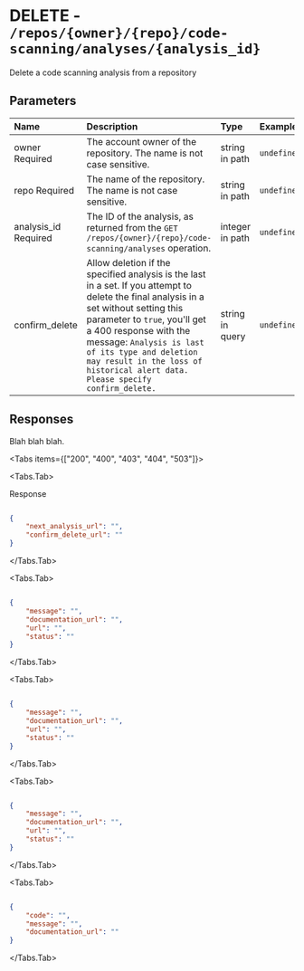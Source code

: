 
# DELETE - `/repos/{owner}/{repo}/code-scanning/analyses/{analysis_id}`

Delete a code scanning analysis from a repository

## Parameters

| Name | Description | Type | Example |
| :---- | :---- | :---- | :---- |
| owner <span class="bg-blue-100 text-blue-800 text-xs font-medium me-2 px-2.5 py-0.5 rounded dark:bg-blue-900 dark:text-blue-300">Required</span> | The account owner of the repository. The name is not case sensitive. | string in path | `undefined` |
| repo <span class="bg-blue-100 text-blue-800 text-xs font-medium me-2 px-2.5 py-0.5 rounded dark:bg-blue-900 dark:text-blue-300">Required</span> | The name of the repository. The name is not case sensitive. | string in path | `undefined` |
| analysis_id <span class="bg-blue-100 text-blue-800 text-xs font-medium me-2 px-2.5 py-0.5 rounded dark:bg-blue-900 dark:text-blue-300">Required</span> | The ID of the analysis, as returned from the `GET /repos/{owner}/{repo}/code-scanning/analyses` operation. | integer in path | `undefined` |
| confirm_delete  | Allow deletion if the specified analysis is the last in a set. If you attempt to delete the final analysis in a set without setting this parameter to `true`, you'll get a 400 response with the message: `Analysis is last of its type and deletion may result in the loss of historical alert data. Please specify confirm_delete.` | string in query | `undefined` |

## Responses

Blah blah blah.

<Tabs items={["200", "400", "403", "404", "503"]}>

<Tabs.Tab>

Response

```json

{
    "next_analysis_url": "",
    "confirm_delete_url": ""
}

```

</Tabs.Tab>

<Tabs.Tab>



```json

{
    "message": "",
    "documentation_url": "",
    "url": "",
    "status": ""
}

```

</Tabs.Tab>

<Tabs.Tab>



```json

{
    "message": "",
    "documentation_url": "",
    "url": "",
    "status": ""
}

```

</Tabs.Tab>

<Tabs.Tab>



```json

{
    "message": "",
    "documentation_url": "",
    "url": "",
    "status": ""
}

```

</Tabs.Tab>

<Tabs.Tab>



```json

{
    "code": "",
    "message": "",
    "documentation_url": ""
}

```

</Tabs.Tab>

</Tabs>
